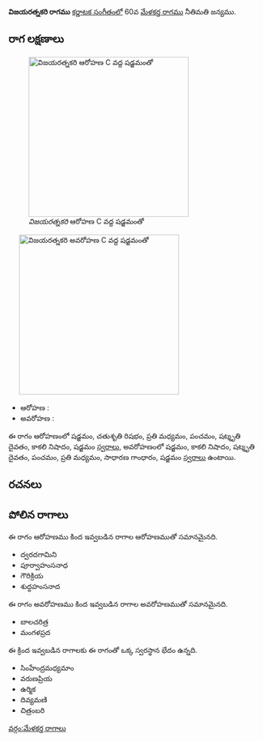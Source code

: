 {{Infobox ragam
	| name          	= విజయరత్నకరి
	| synonym	    	= 
	| mela          	= 
	| chakra        	= 
	| janaka        	= 
	| type          	= షడవ
	| arohanam      	= {{svaraC|S|R2|M2|P|D3|N3|S'}} 
	| avarohanam    	= {{svaraC|S'|N3|D3|P|M2|G2|S}}
	| jeeva         	=
	| chhaya        	=
	| nyasa         	=
	| vishesha      	= 
	| equivalent  		= 
}}
{{కర్ణాటక సంగీత రాగాలు}}
'''విజయరత్నకరి రాగము''' [[కర్ణాటక సంగీతం]]లో 60వ [[మేళకర్త రాగము]] నీతిమతి జన్యము. 


==రాగ లక్షణాలు==
[[Image:vijayaratnakari_ar_kb2wiki.png|thumb|right|316px|''విజయరత్నకరి'' ఆరోహణ C వద్ద షడ్జమంతో]]
	[[Image:vijayaratnakari_av_kb2wiki.png|thumb|right|316px|''విజయరత్నకరి'' అవరోహణ C వద్ద షడ్జమంతో]]

* ఆరోహణ : {{svaraC|S|R2|M2|P|D3|N3|S'}} 
* అవరోహణ : {{svaraC|S'|N3|D3|P|M2|G2|S}}

ఈ రాగం ఆరోహణంలో షడ్జమం, చతుశృతి రిషభం, ప్రతి మధ్యమం, పంచమం, షట్శృతి దైవతం, కాకలి  నిషాదం, షడ్జమం [[స్వరాలు]], అవరోహణంలో షడ్జమం, కాకలి  నిషాదం, షట్శృతి దైవతం, పంచమం, ప్రతి మధ్యమం, సాధారణ  గాంధారం, షడ్జమం [[స్వరాలు]] ఉంటాయి.

==రచనలు==



==పోలిన రాగాలు==
ఈ రాగం ఆరోహణము కింద ఇవ్వబడిన రాగాల ఆరోహణముతో సమానమైనది.
* ద్వరదగామిని
* పూర్వాహంసనాధ
* గౌరిక్రియ
* శుద్ధహంసనాద

ఈ రాగం అవరోహణము కింద ఇవ్వబడిన రాగాల అవరోహణముతో సమానమైనది.
* బాలచరిత్ర
* మంగళప్రద

ఈ క్రింద ఇవ్వబడిన రాగాలకు ఈ రాగంతో ఒక్క స్వరస్థాన భేదం ఉన్నది.
* సింహేంద్రమధ్యమాం
* వరుణప్రియ
* ఉర్మిక
* దివ్యమణి
*  చిత్రంబరి



[[వర్గం:మేళకర్త రాగాలు]]